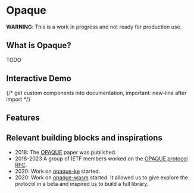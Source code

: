 # Opaque

**WARNING**: This is a work in progress and not ready for production use.

## What is Opaque?

TODO

## Interactive Demo

{/* get custom components into documentation, important: new-line after import */}

<InteractiveForm />

## Features

## Relevant building blocks and inspirations

- 2018: The [OPAQUE](https://eprint.iacr.org/2018/163.pdf) paper was published.
- 2018-2023 A group of IETF members worked on the [OPAQUE protocol RFC](https://datatracker.ietf.org/doc/draft-irtf-cfrg-opaque/).
- 2020: Work on [opaque-ke](https://github.com/facebook/opaque-ke) started.
- 2020: Work on [opaque-wasm](https://github.com/marucjmar/opaque-wasm) started. It allowed us to give explore the protocol in a beta and inspired us to build a full library.
